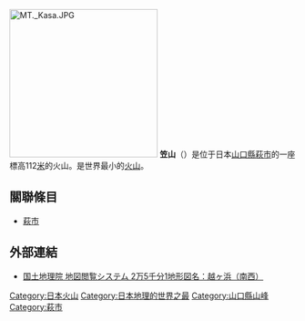 {{Expand|time=2008-04-20}}
[[File:MT._Kasa.JPG|260px]]
'''笠山'''（{{lang|ja|かさやま}}）是位于日本[[山口縣|山口縣]][[萩市|萩市]]的一座標高112[[米_(單位)|米]]的火山。是世界最小的[[火山|火山]]。

==關聯條目==
*[[萩市|萩市]]

==外部連結==
*[http://watchizu.gsi.go.jp/watchizu.aspx?id=51315300&slidex=500&slidey=200 国土地理院 地図閲覧システム 2万5千分1地形図名：越ヶ浜（南西）] {{Wayback|url=http://watchizu.gsi.go.jp/watchizu.aspx?id=51315300&slidex=500&slidey=200 |date=20070929175900 }}


[[Category:日本火山|Category:日本火山]]
[[Category:日本地理的世界之最|Category:日本地理的世界之最]]
[[Category:山口縣山峰|Category:山口縣山峰]]
[[Category:萩市|Category:萩市]]